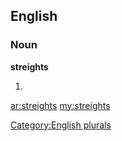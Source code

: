 ==English==

===Noun===
'''streights'''

# {{plural of|[[streight]]}}

[[Category:English plurals]]

[[ar:streights]]
[[my:streights]]